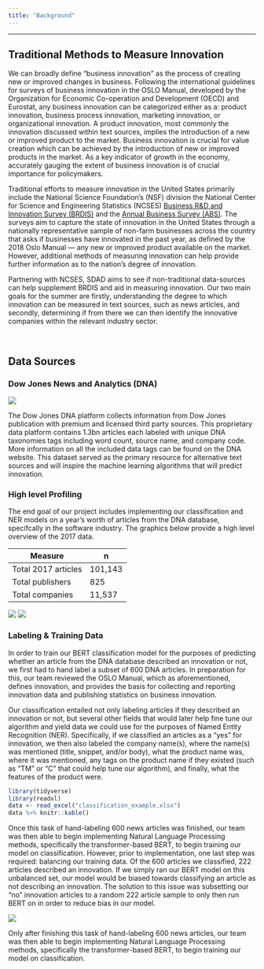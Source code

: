 ```yaml
---
title: "Background"
---
```


----

## Traditional Methods to Measure Innovation


We can broadly define "business innovation" as the process of creating new or improved changes in business. Following the international guidelines for surveys of business innovation in the OSLO Manual, developed by the Organization for Economic Co-operation and Development (OECD) and Eurostat, any business innovation can be categorized either as a: product innovation, business process innovation, marketing innovation, or organizational innovation. A product innovation, most commonly the innovation discussed within text sources, implies the introduction of a new or improved product to the market. Business innovation is crucial for value creation which can be achieved by the introduction of new or improved products in the market. As a key indicator of growth in the economy, accurately gauging the extent of business innovation is of crucial importance for policymakers.

Traditional efforts to measure innovation in the United States primarily include the National Science Foundation's (NSF) division the National Center for Science and Engineering Statistics (NCSES) [Business R&D and Innovation Survey (BRDIS)](https://www.nsf.gov/statistics/srvyberd/) and the [Annual Business Survey (ABS)](https://www.nsf.gov/statistics/srvyabs/). The surveys aim to capture the state of innovation in the United States through a nationally representative sample of non-farm businesses across the country that asks if businesses have innovated in the past year, as defined by the 2018 Oslo Manual — any new or improved product available on the market. However, additional methods of measuring innovation can help provide further information as to the nation’s degree of innovation. 

Partnering with NCSES, SDAD aims to see if non-traditional data-sources can help supplement BRDIS and aid in measuring innovation. Our two main goals for the summer are firstly, understanding the degree to which innovation can be measured in text sources, such as news articles, and secondly, determining if from there we can then identify the innovative companies within the relevant industry sector. 


<!---How do i mention the NSF in relation to the NSCES and BRDIS? Hyperlink goes to BERD from last year's website? --->
<!---In addition to this survey, the annual business survey (ABS); Also: paragraph for goals of summer - understand the degree to which innovation can be measured in text sources, and from there, can we identify the companies who are innovating--->
<br>


## Data Sources



### Dow Jones News and Analytics (DNA)

![](images/dnalogo.png)

The Dow Jones DNA platform collects information from Dow Jones publication with premium and licensed third party sources. This proprietary data platform contains 1.3bn articles each labeled with unique DNA taxonomies tags including word count, source name, and company code. More information on all the included data tags can be found on the DNA website. This dataset served as the primary resource for alternative text sources and will inspire the machine learning algorithms that will predict innovation.

### High level Profiling
The end goal of our project includes implementing our classification and NER models on a year's worth of articles from the DNA database, specifcally in the software industry. The graphics below provide a high level overview of the 2017 data.

| Measure             | n       |
|---------------------|---------|
| Total 2017 articles | 101,143 |
| Total publishers    | 825     |
| Total companies     | 11,537  |


![](images/top10publishers.png)
![](images/top10companies.png)


<!--Add captions for each graph, and change axis titles-->

### Labeling & Training Data

In order to train our BERT classification model for the purposes of predicting whether an article from the DNA database described an innovation or not, we first had to hand label a subset of 600 DNA articles. In preparation for this, our team reviewed the OSLO Manual, which as aforementioned, defines innovation, and provides the basis for collecting and reporting innovation data and publishing statistics on business innovation.

Our classification entailed not only labeling articles if they described an innovation or not, but several other fields that would later help fine tune our algorithm and yield data we could use for the purposes of Named Entity Recognition (NER). Specifically, if we classified an articles as a "yes" for innovation, we then also labeled the company name(s), where the name(s) was mentioned (title, snippet, and/or body), what the product name was, where it was mentioned, any tags on the product name if they existed (such as "TM" or "C" that could help tune our algorithm), and finally, what the features of the product were.

```r
library(tidyverse)
library(readxl)
data <- read_excel("classification_example.xlsx")
data %>% knitr::kable()
```

Once this task of hand-labeling 600 news articles was finished, our team was then able to begin implementing Natural Language Processing methods, specifically the transformer-based BERT, to begin training our model on classification. However, prior to implementation, one last step was required: balancing our training data. Of the 600 articles we classified, 222 articles described an innovation. If we simply ran our BERT model on this unbalanced set, our model would be biased towards classifying an article as not describing an innovation. The solution to this issue was subsetting our "no" innovation articles to a random 222 article sample to only then run BERT on in order to reduce bias in our model.

![](images/balancing_graphic.png)

Only after finishing this task of hand-labeling 600 news articles, our team was then able to begin implementing Natural Language Processing methods, specifically the transformer-based BERT, to begin training our model on classification.

